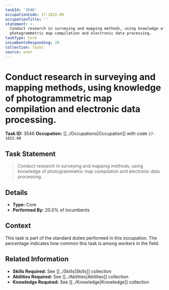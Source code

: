 ```yaml
---
taskId: '3546'
occupationCode: 17-1022.00
occupationTitle: ''
statement: >-
  Conduct research in surveying and mapping methods, using knowledge of
  photogrammetric map compilation and electronic data processing.
taskType: Core
incumbentsResponding: 20
collection: Tasks
source: onet
---
```

# Conduct research in surveying and mapping methods, using knowledge of photogrammetric map compilation and electronic data processing.

**Task ID:** 3546
**Occupation:** [[../Occupations|Occupation]] with code `17-1022.00`

## Task Statement

> Conduct research in surveying and mapping methods, using knowledge of photogrammetric map compilation and electronic data processing.

## Details

- **Type:** Core
- **Performed By:** 20.0% of incumbents

## Context

This task is part of the standard duties performed in this occupation. The percentage indicates how common this task is among workers in the field.

## Related Information

- **Skills Required:** See [[../Skills|Skills]] collection
- **Abilities Required:** See [[../Abilities|Abilities]] collection
- **Knowledge Required:** See [[../Knowledge|Knowledge]] collection
